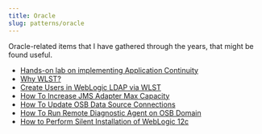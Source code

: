 ```yaml
---
title: Oracle
slug: patterns/oracle
---
```


Oracle-related items that I have gathered through the years, that might be found useful.

* [Hands-on lab on implementing Application Continuity](https://apexapps.oracle.com/pls/apex/r/dbpm/livelabs/run-workshop?p210_wid=3396&p210_wec=&session=15535132937942)
* [Why WLST?](oracle/why-wlst) 
* [Create Users in WebLogic LDAP via WLST](/patterns/oracle/create-users)
* [How To Increase JMS Adapter Max Capacity](/patterns/oracle/increase-jms-adapter-max-capacity)
* [How To Update OSB Data Source Connections](/patterns/oracle/osb-data-source-update)
* [How To Run Remote Diagnostic Agent on OSB Domain](/patterns/oracle/remote-diagnostic-agent-osb)
* [How to Perform Silent Installation of WebLogic 12c](/patterns/oracle/weblogic-12c-silent-install)